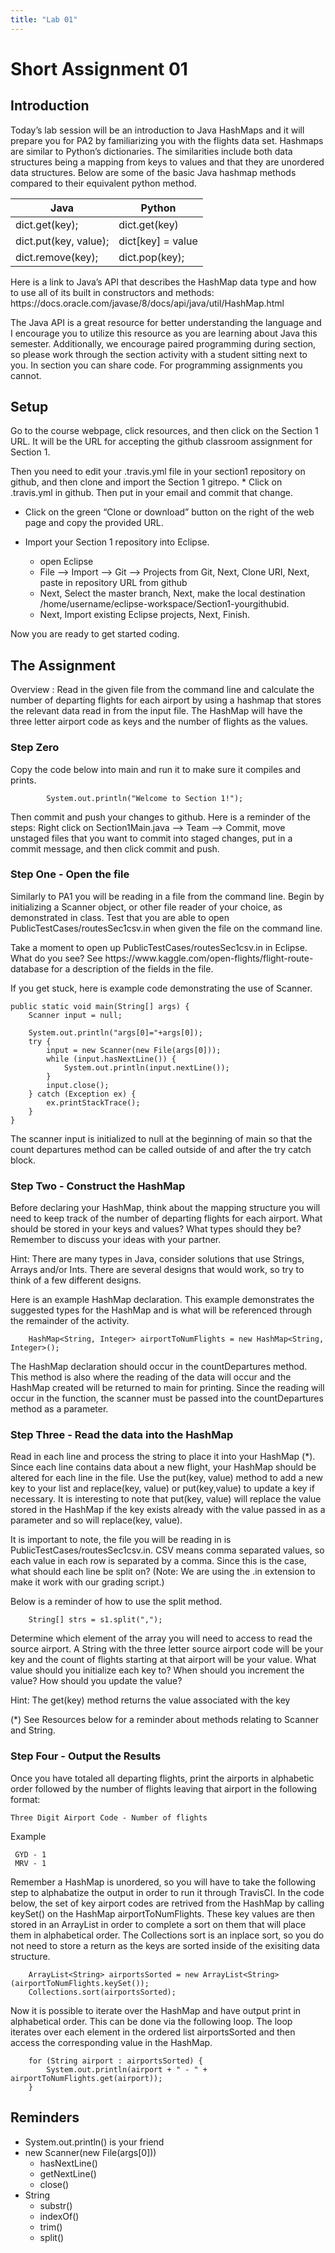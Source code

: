 ```yaml
---
title: "Lab 01"
---
```


# Short Assignment 01

## Introduction 

Today's lab session will be an introduction to Java HashMaps and it will prepare
you for PA2 by familiarizing you with the flights data set. Hashmaps are
similar to Python's dictionaries. The similarities include both data structures
being a mapping from keys to values and that they are unordered data structures.
Below are some of the basic Java hashmap methods compared to their equivalent 
python method. 

| Java                  | Python            | 
|-----------------------|-------------------|
| dict.get(key);        | dict.get(key)     |
| dict.put(key, value); | dict[key] = value |
| dict.remove(key);     | dict.pop(key);    | 


Here is a link to Java's API that describes the HashMap data type and how 
to use all of its built in constructors and methods: 
https://docs.oracle.com/javase/8/docs/api/java/util/HashMap.html

The Java API is a great resource for better understanding the language and
I encourage you to utilize this resource as you are learning about Java this
semester. Additionally, we encourage paired programming during section, so 
please work through the section activity with a student sitting next to you.
In section you can share code.  For programming assignments you cannot.

## Setup
Go to the course webpage, click resources, and then click on the Section 1
URL.  It will be the URL for accepting the github classroom assignment
for Section 1.

Then you need to edit your .travis.yml file in your section1 repository on 
github, and then clone and import the Section 1 gitrepo.
  * Click on .travis.yml in github.  Then put in your email and commit that change.
  
  * Click on the green "Clone or download" button on the right of the web page 
    and copy the provided URL.

  * Import your Section 1 repository into Eclipse.
    * open Eclipse 
    * File —> Import —> Git —> Projects from Git, Next, Clone URI, Next, paste in repository URL from github
    * Next, Select the master branch, Next, make the local destination 
      /home/username/eclipse-workspace/Section1-yourgithubid.
    * Next, Import existing Eclipse projects, Next, Finish.

Now you are ready to get started coding. 


## The Assignment
Overview : Read in the given file from the command line and calculate the 
number of departing flights for each airport by using a hashmap that stores
the relevant data read in from the input file. The HashMap will have the 
three letter airport code as keys and the number of flights as the values. 	

### Step Zero 
Copy the code below into main and run it to make sure it compiles and prints. 


```
        System.out.println("Welcome to Section 1!");
```

Then commit and push your changes to github. Here is a reminder of the steps:
Right click on Section1Main.java --> Team --> Commit, move unstaged files 
that you want to commit into staged changes, put in a commit message, and 
then click commit and push.



### Step One - Open the file 
Similarly to PA1 you will be reading in a file from the command line. Begin 
by initializing a Scanner object, or other file reader of your choice, as 
demonstrated in class. Test that you are able to open PublicTestCases/routesSec1csv.in when 
given the file on the command line.

Take a moment to open up PublicTestCases/routesSec1csv.in in Eclipse.  What do you see?
See https://www.kaggle.com/open-flights/flight-route-database for a 
description of the fields in the file.

If you get stuck, here is example code demonstrating the use of Scanner.

```
public static void main(String[] args) {
    Scanner input = null; 
	
    System.out.println("args[0]="+args[0]);
    try {
        input = new Scanner(new File(args[0]));
        while (input.hasNextLine()) {
            System.out.println(input.nextLine());
        }
        input.close();
    } catch (Exception ex) {
        ex.printStackTrace();
    }
}
```
The scanner input is initialized to null at the beginning of main so that the
count departures method can be called outside of and after the try catch block. 

### Step Two - Construct the HashMap 
Before declaring your HashMap, think about the mapping structure you will need 
to keep track of the number of departing flights for each airport. What should 
be stored in your keys and values? What types should they be? Remember to 
discuss your ideas with your partner. 

Hint: There are many types in Java, consider solutions that use Strings, Arrays 
and/or Ints. There are several designs that would work, so try to think of a 
few different designs. 

Here is an example HashMap declaration. This example demonstrates the suggested 
types for the HashMap and is what will be referenced through the remainder of 
the activity. 

```
    HashMap<String, Integer> airportToNumFlights = new HashMap<String, Integer>();
```
The HashMap declaration should occur in the countDepartures method. This method 
is also where the reading of the data will occur and the HashMap created will 
be returned to main for printing. Since the reading will occur in the function, 
the scanner must be passed into the countDepartures method as a parameter.  

### Step Three - Read the data into the HashMap 
Read in each line and process the string to place it into your HashMap (*).
Since each line contains data about a new flight, your HashMap should be altered
for each line in the file. Use the put(key, value) method to add a new key to your 
list and replace(key, value) or put(key,value) to update a key if necessary. It
is interesting to note that put(key, value) will replace the value stored in the
HashMap if the key exists already with the value passed in as a parameter and so
will replace(key, value). 

It is important to note, the file you will be reading in is PublicTestCases/routesSec1csv.in.
CSV means comma separated values, so each value in each row is separated by a comma.
Since this is the case, what should each line be split on? 
(Note: We are using the .in extension to make it work with our grading script.)

Below is a reminder of how to use the split method. 

```
    String[] strs = s1.split(",");
```

Determine which element of the array you will need to access to read the
source airport. A String with the three letter source airport code will be 
your key and the count of flights starting at that airport will be your 
value. What value should you initialize each key to?  When should you increment 
the value? How should you update the value?  

Hint: The get(key) method returns the value associated with the key 

(*) See Resources below for a reminder about methods relating to Scanner and String. 

### Step Four - Output the Results 
Once you have totaled all departing flights, print the airports in alphabetic
order followed by the number of flights leaving that airport in the following
format:

    Three Digit Airport Code - Number of flights 

Example 

```
 GYD - 1 
 MRV - 1
```

Remember a HashMap is unordered, so you will have to take the following step 
to alphabatize the output in order to run it through TravisCI. In the code 
below, the set of key airport codes are retrived from the HashMap by calling
keySet() on the HashMap airportToNumFlights. These key values are then stored
in an ArrayList in order to complete a sort on them that will place them in 
alphabetical order. The Collections sort is an inplace sort, so you do not 
need to store a return as the keys are sorted inside of the exisiting 
data structure. 

```
    ArrayList<String> airportsSorted = new ArrayList<String>(airportToNumFlights.keySet());
    Collections.sort(airportsSorted);
```

Now it is possible to iterate over the HashMap and have output print in 
alphabetical order. This can be done via the following loop. The loop 
iterates over each element in the ordered list airportsSorted and then 
access the corresponding value in the HashMap. 

```
    for (String airport : airportsSorted) {
        System.out.println(airport + " - " + airportToNumFlights.get(airport));
    }
```

## Reminders
* System.out.println() is your friend
* new Scanner(new File(args[0]))
  * hasNextLine()
  * getNextLine()
  * close()
* String
  * substr()
  * indexOf()
  * trim()
  * split()


